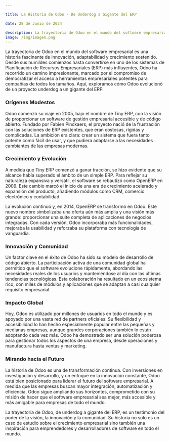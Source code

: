```yaml
---

title: La Historia de Odoo - De Underdog a Gigante del ERP

date: 28 de Junio de 2024

description: La trayectoria de Odoo en el mundo del software empresarial es una historia fascinante de innovación, adaptabilidad y crecimiento sostenido.
image: /img/imagen.png
---
```


La trayectoria de Odoo en el mundo del software empresarial es una historia fascinante de innovación, adaptabilidad y crecimiento sostenido. Desde sus humildes comienzos hasta convertirse en uno de los sistemas de Planificación de Recursos Empresariales (ERP) más influyentes, Odoo ha recorrido un camino impresionante, marcado por el compromiso de democratizar el acceso a herramientas empresariales potentes para compañías de todos los tamaños. Aquí, exploramos cómo Odoo evolucionó de un proyecto underdog a un gigante del ERP.

### **Orígenes Modestos**

Odoo comenzó su viaje en 2005, bajo el nombre de Tiny ERP, con la visión de proporcionar un software de gestión empresarial accesible y de código abierto. Fundado por Fabien Pinckaers, el proyecto nació de la frustración con las soluciones de ERP existentes, que eran costosas, rígidas y complicadas. La ambición era clara: crear un sistema que fuera tanto potente como fácil de usar, y que pudiera adaptarse a las necesidades cambiantes de las empresas modernas.

### **Crecimiento y Evolución**

A medida que Tiny ERP comenzó a ganar tracción, se hizo evidente que su alcance había superado el ámbito de un simple ERP. Para reflejar su naturaleza expansiva y versátil, el software se rebautizó como OpenERP en 2009. Este cambio marcó el inicio de una era de crecimiento acelerado y expansión del producto, añadiendo módulos como CRM, comercio electrónico y contabilidad.

La evolución continuó y, en 2014, OpenERP se transformó en Odoo. Este nuevo nombre simbolizaba una oferta aún más amplia y una visión más grande: proporcionar una suite completa de aplicaciones de negocios integradas. Con cada versión, Odoo incorporaba más funcionalidades, mejoraba la usabilidad y reforzaba su plataforma con tecnología de vanguardia.

### **Innovación y Comunidad**

Un factor clave en el éxito de Odoo ha sido su modelo de desarrollo de código abierto. La participación activa de una comunidad global ha permitido que el software evolucione rápidamente, abordando las necesidades reales de los usuarios y manteniéndose al día con las últimas tendencias tecnológicas. Esta colaboración ha resultado en un ecosistema rico, con miles de módulos y aplicaciones que se adaptan a casi cualquier requisito empresarial.

### **Impacto Global**

Hoy, Odoo es utilizado por millones de usuarios en todo el mundo y es apoyado por una vasta red de partners oficiales. Su flexibilidad y accesibilidad lo han hecho especialmente popular entre las pequeñas y medianas empresas, aunque grandes corporaciones también lo están adoptando cada vez más. Odoo ha demostrado ser una solución poderosa para gestionar todos los aspectos de una empresa, desde operaciones y manufactura hasta ventas y marketing.

### **Mirando hacia el Futuro**

La historia de Odoo es una de transformación continua. Con inversiones en investigación y desarrollo, y un enfoque en la innovación constante, Odoo está bien posicionado para liderar el futuro del software empresarial. A medida que las empresas buscan mayor integración, automatización y eficiencia, Odoo sigue ampliando sus horizontes, comprometido con su misión de hacer que el software empresarial sea mejor, más accesible y más amigable para empresas de todo el mundo.

La trayectoria de Odoo, de underdog a gigante del ERP, es un testimonio del poder de la visión, la innovación y la comunidad. Su historia no solo es un caso de estudio sobre el crecimiento empresarial sino también una inspiración para emprendedores y desarrolladores de software en todo el mundo.